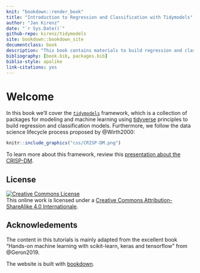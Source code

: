 ```yaml
--- 
knit: "bookdown::render_book"
title: "Introduction to Regression and Classification with Tidymodels"
author: "Jan Kirenz"
date: "`r Sys.Date()`"
github-repo: kirenz/tidymodels
site: bookdown::bookdown_site
documentclass: book
description: "This book contains materials to build regression and classification models using the tidymodels framework in the programming language R."
bibliography: [book.bib, packages.bib]
biblio-style: apalike
link-citations: yes
---
```



# Welcome {.unnumbered}

In this book we'll cover the  [`tidymodels`](https://www.tidymodels.org/) framework, which is a collection of packages for modeling and machine learning using [tidyverse](https://www.tidyverse.org/) principles to build regression and classification models. Furthermore, we follow the data science lifecycle process proposed by @Wirth2000:


```r

knitr::include_graphics("css/CRISP-DM.png")

```

To learn more about this framework, review this [presentation about the CRISP-DM](https://docs.google.com/presentation/d/1Y_6d-yv0Wq9WQvWkYS64KYkcSoswewm-7t2jfSz3aT4/edit?usp=sharing). 


## License {.unnumbered}

<a rel="license" href="https://creativecommons.org/licenses/by-sa/4.0/"><img src="https://licensebuttons.net/l/by-sa/4.0/88x31.png" alt="Creative Commons License" style="border-width:0"/></a><br />This online work is licensed under a <a rel="license" href="https://creativecommons.org/licenses/by-sa/4.0/">Creative Commons Attribution-ShareAlike 4.0 Internationale</a>.


## Acknowledements {.unnumbered}

The content in this tutorials is mainly adapted from the excellent book “Hands-on machine learning with scikit-learn, keras and tensorflow” from @Geron2019.

The website is built with [bookdown](https://bookdown.org/).